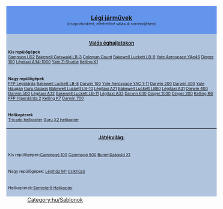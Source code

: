 <noinclude>[[Category:hu/Sablonok]]</noinclude>
<div style="float:right; padding-left:12px; background:none;">
<div style="width:550px; border:0px solid #000000; background:#6495ED; padding:5px; -moz-border-radius-topleft:5px; -moz-border-radius-topright:5px; font-size: 12pt;">
<center><strong><font size="3">[[hu/Manual/Légi járművek|Légi járművek]]</font><br></strong><font size="1">(csoportonként, elérhetővé válásuk sorrendjében)</font></center>
</div>
<div style="width:550px;  border:0px solid black; border-top-width: 0px; background:#B0C4DE; padding:5px; font-size: 8pt;"><center><font size="2"><strong>[[hu/Manual/Éghajlatok|Valós éghajlatokon]]</strong></font></center>'''Kis repülőgépek'''<br>{{en/Nowrap begin}}[[hu/Manual/Base Set/Aircraft/Sampson U52|Sampson U52]]{{en/·w}} [[hu/Manual/Base Set/Aircraft/Bakewell Cotswald LB-3|Bakewell Cotswald LB-3]]{{en/·w}} [[hu/Manual/Base Set/Aircraft/Coleman Count|Coleman Count]]{{en/·w}} [[hu/Manual/Base Set/Aircraft/Bakewell Luckett LB-9|Bakewell Luckett LB-9]]{{en/·w}} [[hu/Manual/Base Set/Aircraft/Yate Aerospace YAe46|Yate Aerospace YAe46]]{{en/·w}} [[hu/Manual/Base Set/Aircraft/Dinger 100|Dinger 100]]{{en/·w}} [[hu/Manual/Base Set/Aircraft/Légitaxi A34-1000|Légitaxi A34-1000]]{{en/·w}} [[hu/Manual/Base Set/Aircraft/Yate Z-Shuttle|Yate Z-Shuttle]]{{en/·w}} [[hu/Manual/Base Set/Aircraft/Kelling K1|Kelling K1]] {{en/Nowrap end}}</div>
<div style="width:550px;  border:0px solid black; border-top-width: 0px; background:#B0C4DE; padding:5px; font-size: 8pt;">'''Nagy repülőgépek'''<br>{{en/Nowrap begin}} [[hu/Manual/Base Set/Aircraft/FFP Légidárda|FFP Légidárda]]{{en/·w}} [[hu/Manual/Base Set/Aircraft/Bakewell Luckett LB-8|Bakewell Luckett LB-8]]{{en/·w}} [[hu/Manual/Base Set/Aircraft/Darwin 100|Darwin 100]]{{en/·w}} [[hu/Manual/Base Set/Aircraft/Yate Aerospace YAC 1-11|Yate Aerospace YAC 1-11]]{{en/·w}} [[hu/Manual/Base Set/Aircraft/Darwin 200|Darwin 200]]{{en/·w}} [[hu/Manual/Base Set/Aircraft/Darwin 300|Darwin 300]]{{en/·w}} [[hu/Manual/Base Set/Aircraft/Yate Haugan|Yate Haugan]]{{en/·w}} [[hu/Manual/Base Set/Aircraft/Guru Galaxis|Guru Galaxis]]{{en/·w}} [[hu/Manual/Base Set/Aircraft/Bakewell Luckett LB-10|Bakewell Luckett LB-10]]{{en/·w}} [[hu/Manual/Base Set/Aircraft/Légitaxi A21|Légitaxi A21]]{{en/·w}} [[hu/Manual/Base Set/Aircraft/Bakewell Luckett LB80|Bakewell Luckett LB80]]{{en/·w}} [[hu/Manual/Base Set/Aircraft/Légitaxi A31|Légitaxi A31]]{{en/·w}} [[hu/Manual/Base Set/Aircraft/Darwin 400|Darwin 400]]{{en/·w}} [[hu/Manual/Base Set/Aircraft/Darwin 500|Darwin 500]]{{en/·w}} [[hu/Manual/Base Set/Aircraft/Légitaxi A32|Légitaxi A32]]{{en/·w}} [[hu/Manual/Base Set/Aircraft/Bakewell Luckett LB-11|Bakewell Luckett LB-11]]{{en/·w}} [[hu/Manual/Base Set/Aircraft/Légitaxi A33|Légitaxi A33]]{{en/·w}} [[hu/Manual/Base Set/Aircraft/Darwin 600|Darwin 600]]{{en/·w}} [[hu/Manual/Base Set/Aircraft/Dinger 1000|Dinger 1000]]{{en/·w}} [[hu/Manual/Base Set/Aircraft/Dinger 200|Dinger 200]]{{en/·w}} [[hu/Manual/Base Set/Aircraft/Kelling K6|Kelling K6]]{{en/·w}} [[hu/Manual/Base Set/Aircraft/FFP Hiperdárda 2|FFP Hiperdárda 2]]{{en/·w}} [[hu/Manual/Base Set/Aircraft/Kelling K7|Kelling K7]]{{en/·w}} [[hu/Manual/Base Set/Aircraft/Darwin 700|Darwin 700]] {{en/Nowrap end}}</div>
<div style="width:550px;  border:0px solid black; border-top-width: 0px; background:#B0C4DE; padding:5px; font-size: 8pt;">'''Helikopterek'''<br>{{en/Nowrap begin}}[[hu/Manual/Base Set/Aircraft/Tricario Helikopter|Tricario helikopter]]{{en/·w}} [[hu/Manual/Base Set/Aircraft/Guru X2 Helikopter|Guru X2 helikopter]] {{en/Nowrap end}}</div>
<div style="width:550px;  border:0px solid black; border-top-width: 1px; background:#B0C4DE; padding:5px; font-size: 8pt;"><center><font size="2"><strong>[[hu/Manual/Éghajlatok#jatekvilag|Játékvilág:]]</strong></font></center></div>
<div style="width:550px;  border:0px solid black; border-top-width: 0px; background:#B0C4DE; padding:5px; font-size: 8pt;">Kis repülőgépek:{{en/Nowrap begin}}[[hu/Cammogó 100|Cammogó 100]]{{en/·w}} [[hu/Cammogó 500|Cammogó 500]]{{en/·w}} [[hu/BummSzáguld X1|BummSzáguld X1]]{{en/Nowrap end}}</div>
<div style="width:550px;  border:0px solid black; border-top-width: 0px; background:#B0C4DE; padding:5px; font-size: 8pt;">Nagy repülőgépek:{{en/Nowrap begin}} [[hu/Légiház M1|Légiház M1]]{{en/·w}} [[hu/Csíkhúzó|Csíkhúzó]] {{en/Nowrap end}}</div>
<div style="width:550px;  border:0px solid black; border-top-width: 0px; background:#B0C4DE; padding:5px; font-size: 8pt;">Helikopterek:{{en/Nowrap begin}}[[hu/Semmierő Helikopter|Semmierő Helikopter]]{{en/Nowrap end}}</div>
</div>